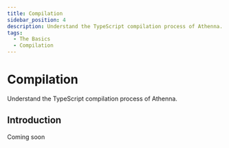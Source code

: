 ```yaml
---
title: Compilation
sidebar_position: 4
description: Understand the TypeScript compilation process of Athenna.
tags:
  - The Basics
  - Compilation
---
```


# Compilation

Understand the TypeScript compilation process of Athenna.

## Introduction

Coming soon
